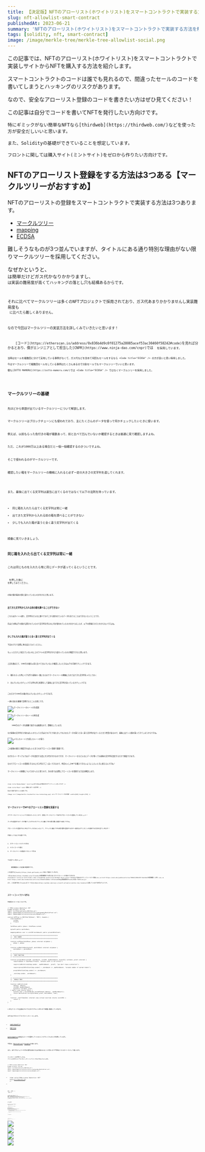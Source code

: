 ```yaml
---
title: 【決定版】NFTのアローリスト(ホワイトリスト)をスマートコントラクトで実装する方法
slug: nft-allowlist-smart-contract
publishedAt: 2023-06-21
summary: 'NFTのアローリスト(ホワイトリスト)をスマートコントラクトで実装する方法を解説します。'
tags: [solidity, nft, smart-contract]
image: /image/merkle-tree/merkle-tree-allowlist-social.png
---
```


この記事では、NFTのアローリスト(ホワイトリスト)をスマートコントラクトで実装しサイトからNFTを購入する方法を紹介します。

スマートコントラクトのコードは誰でも見れるので、間違ったセールのコードを書いてしまうと<Bold>ハッキングのリスク</Bold>があります。

なので、安全なアローリスト登録のコードを書きたい方はぜひ見てください！

<AlertCard  title="対象読者">
	この記事は自分でコードを書いてNFTを発行したい方向けです。

	特にギミックがない簡単なNFTなら[thirdweb](https://thirdweb.com/)などを使った方が安全だしいいと思います。

	また、Solidityの基礎ができていることを想定しています。

	フロントに関しては購入サイト(ミントサイト)をゼロから作りたい方向けです。
</AlertCard>

## NFTのアローリスト登録をする方法は3つある【マークルツリーがおすすめ】

NFTのアローリストの登録をスマートコントラクトで実装する方法は3つあります。

- [マークルツリー](https://ja.wikipedia.org/wiki/%E3%83%8F%E3%83%83%E3%82%B7%E3%83%A5%E6%9C%A8)
- [mapping](https://www.tutorialspoint.com/solidity/solidity_mappings.htm)
- [ECDSA](https://zoom-blc.com/what-is-ecdsa)

難しそうなものが3つ並んでいますが、タイトルにある通り特別な理由がない限り<Bold>マークルツリーを採用</Bold>してください。

なぜかというと、<Code title="mapping" /> は簡単だけどガス代かなりかかりますし、<Code title="ECDSA" /> は実装の難易度が高くてハッキングの落とし穴も結構あるからです。

それに比べてマークルツリーは多くのNFTプロジェクトで採用されており、ガス代あまりかかりませんし実装難易度も <Code title="ECDSA" /> に比べたら難しくありません。

なので今回はマークルツリーの実装方法を詳しくみていきたいと思います！

<AlertCard  title="CNPRのECDSAについて">
	[コード](https://etherscan.io/address/0x836b4d9c0f01275a28085acef53ac30460f58242#code)を見れば分かるとおり、僕がエンジニアとして担当した[CNPR](https://www.ninja-dao.com/cnpr)では <Code title="ECDSA" /> を採用しています。

	当時はセールを複数回に分けて実地している事例がなくて、ガス代などを含めて何回もセールをするなら <Code title="ECDSA" /> の方が良いと思い採用しました。

	今はマークルツリーで複数回セールをしている事例はたくさんあるので分割セールでもマークルツリーでいいと思います。

	僕も[ZUTTO MAMORU](https://zutto-mamoru.com/)では <Code title="ECDSA" /> ではなくマークルツリーを採用しました。
</AlertCard>

## マークルツリーの基礎

先ほどから単語が出ているマークルツリーについて解説します。

マークルツリーはブロックチェーンにも使われており、主にたくさんのデータを使って何かチェックしたいときに使います。

例えば、以前もらった色付きの箱が複数あって、前と比べて凹んでいないか確認するときは普通に見て確認しますよね。

ただ、これが1000万以上ある場合だと一個一個確認するのきついですよね。

そこで使われるのがマークルツリーです。

確認したい箱をマークルツリーの機械に入れると必ず一定の大きさの文字列を返してくれます。

<MerkleTreeIntro showBoxData={false}/>

また、最後に出てくる文字列は適当に出てくるのではなくて以下の法則を持っています。

- 同じ箱を入れたら出てくる文字列は常に一緒
- 出てきた文字列から入れる前の箱を調べることができない
- 少しでも入れた箱が違うと全く違う文字列が出てくる

順番に見ていきましょう。

### 同じ箱を入れたら出てくる文字列は常に一緒
これは<Bold>同じものを入れたら常に同じデータが返ってくる</Bold>ということです。

<Code title="change" /> を押した後に <Code title="reset" /> を押してみてください。

<Code title="0x" /> の後の値が最初の値と変わっていないのがわかると思います。

<MerkleTreeIntro/>

### 出てきた文字列から入れる前の箱を調べることができない

こちらはタイトル通り、<Bold>文字列をどんなに調べてもそこから使われているデータを当てることはできない</Bold>ということです。

先ほどの例は下の値が公開されていたので文字列を作るのに何が使われていたのか分かりましたが、以下の情報だけだとわからないですよね。

<MerkleTreeIntro showBoxList={false} showBoxData={false} />

### 少しでも入れた箱が違うと全く違う文字列が出てくる

下記のデモで実際に角を変えてみてください。

ちょっとだけしか変えていないのに上のラベルの文字列がかなり変わっているのが確認できると思います。

<MerkleTreeIntro showChangeRadiusAndWeight={true}/>

上記を踏まえて、1000万の箱を以前と比べて凹んでいないか確認したいときは以下の手順でチェックできます。

1. 箱をもらった時にペアを作り最後の一個になるまでマークルツリーの機械に入れて出てきた文字列をメモしておく

2. 凹んでいないかチェックする時も同じ処理をして最後に出てきた文字列があっているかチェックする

これだけで1000万の箱が凹んでいないかチェックできます。

一連の流れを画像で説明するとこんな感じです。

<Image src="/image/merkle-tree/merkle-tree-generate.png" alt="マークルツリーのルートの生成図" width={724} height={632} />

<Image src="/image/merkle-tree/merkle-tree-regenerate.png" alt="マークルツリーのルートの再生成" width={724} height={632} />

<AlertCard variant="warning" title="画像についての注意">
	1000万のデータを画像で表すのは無理なので、簡略化しています。
</AlertCard>

なぜ最後の文字列だけ見ればいいかというと先ほどのデモで見た<Bold>少しでも入れたデータが違うと全く違う文字列が出てくる</Bold>と言う性質があるので、最後に出てくる値が違ってきてしまうからですね。

<Image src="/image/merkle-tree/merkle-tree-regenerate-error.png" alt="メモしたルートと生成したルートが違う" width={724} height={632} />

この<Bold>最後の値だけ確認すればいい</Bold>と言うのがアローリスト登録で重要です。

なぜならイーサリアムではデータを設定する度にガス代がかかるのですが、マークルツリーならどんなにデータが多くても最後の文字列を設定するだけで検証できます。

なのでアローリストの登録をするのにガス代をすごく安くできるので、特定の人しかNFTを購入できないようにしたいときに使えるんですね！

マークルツリーの基礎について分かったと思うので、次の章では実際にアローリストを登録する方法を解説します。

<AlertCard  title="マークルツリーの用語" variant="pro">
	<Code title="Leaves(Leaf)" text="データをハッシュ化したもの" />

	<Code title="Nodes(Node)" text="LeafまたはNodeを組み合わせてしてハッシュ化したもの" />

	<Code title="Root" text="最後に出てくる文字列" />

	先ほどの図で表すとこんな感じです。

	<Image src="/image/merkle-tree/merkle-tree-terminology.png" alt="マークルツリーの全体図" width={648} height={526} />
</AlertCard>

## マークルツリーでNFTのアローリスト登録を実装する

さてマークルツリーについて大体わかったところで、実際にマークルツリーでNFTのアローリストを登録していきましょう！

さっきは登録するデータが箱でしたがそれをアドレスと購入できる最大数に変更する感じですね。

アローリストを登録するときはアドレスのみじゃなくて、アドレスと購入できる最大数を登録するのが一般的なのでこの二つを設定する方法を見ていきます！

手順としては以下の通りです。

1. スマートコントラクトを作る
2. テストコードを書く
3. マークルツリーの認証をフロントで作る

では見ていきましょう！

<AlertCard  title="環境構築">
	環境構築はこの記事の範囲外です。

	この記事では[foundry](https://book.getfoundry.sh/)を使って解説していきます。

	一応[hardhat](https://hardhat.org/)とfoundryの環境構築をする際に役に立ちそうなリソースを載せておきます。
	<CustomList list={[<a href="https://dev.classmethod.jp/articles/hardhat-quick-start/">Hardhatで始めるスマートコントラクト開発</a>,<a href="https://zenn.dev/yuk6ra/articles/789d411398c6f9">Hardhatの環境構築（入門）</a>,<a href="https://zenn.dev/razokulover/articles/574eb471e6db1c">EthereumのDapp開発環境のFoundryを使ってみる</a>]}/>

	また、この記事で使ったfoundryのコードは[GitHub](https://github.com/ryuji-orca/nft-allowlist-merkle-tree-foundry)に公開しているので参考までにどうぞ。
</AlertCard>

### スマートコントラクトを作る

完成系のコードはこちらです。

```solidity title="src/nftFree.sol"
// SPDX-License-Identifier: MIT
pragma solidity ^0.8.20;
import "erc721a/contracts//ERC721A.sol";
import "@openzeppelin/contracts/utils/cryptography/MerkleProof.sol";
import "@openzeppelin/contracts/access/Ownable.sol";

contract NFTFree is ERC721A("MyToken", "MTK"), Ownable {
	enum SalePhase {
		Locked,
		Presale
	}

	SalePhase public phase = SalePhase.Locked;

	bytes32 public merkleRoot;

	mapping(address user => uint256 mintAmount) public presaleMintCount;

	// =============================================================
	//   ONLY OWNER
	// =============================================================

	function setPhase(SalePhase _phase) external onlyOwner {
		phase = _phase;
	}

	function setMerkleRoot(bytes32 _merkleRoot) external onlyOwner {
		merkleRoot = _merkleRoot;
	}

	// =============================================================
	//   MINT FUNCTION
	// =============================================================

	function presaleMint(uint256 _mintAmount, uint256 _maxMintAmount, bytes32[] calldata _proof) external {
		require(phase == SalePhase.Presale, "presale event is not active");

		require(isWhitelisted(msg.sender, _maxMintAmount, _proof), "you don't have a whitelist");

		require(presaleMintCount[msg.sender] + _mintAmount <= _maxMintAmount, "exceeds number of earned tokens");

		presaleMintCount[msg.sender] += _mintAmount;

		_mint(msg.sender, _mintAmount);
	}

	// =============================================================
	//   MERKLE TREE
	// =============================================================

	function isWhitelisted(
		address _address,
		uint256 _maxMintAmount,
		bytes32[] calldata _proof
	) public view returns (bool) {
		bytes32 leaf = keccak256(abi.encodePacked(_address, _maxMintAmount));
		return MerkleProof.verifyCalldata(_proof, merkleRoot, leaf);
	}

	function _startTokenId() internal view virtual override returns (uint256) {
		return 1;
	}
}
```

いきなりコードを全部出されても分かりずらいと思うので順番に解説していきます。

まずは以下のライブラリをインストールします。

- [openzeppelin](https://docs.openzeppelin.com/contracts/)
- [ERC721A](https://github.com/chiru-labs/ERC721A)

[openzeppelin](https://www.openzeppelin.com/)は安全なコードを提供してくれるところでたくさんの人が利用しています。

今回は、[MerkleProof](https://docs.openzeppelin.com/contracts/api/utils#MerkleProof)と[Ownable](https://docs.openzeppelin.com/contracts/api/access#Ownable)を使います。

また、NFTプロジェクトを作る場合はERC721Aが使われることが多いので今回はこちらをベースとして使います。

インストールが完了したら、<Code title=".sol"/> ファイルを作りライブラリをインポートしてコードを以下のようにします。

```solidity title="src/nftFree.sol"
// SPDX-License-Identifier: MIT
pragma solidity ^0.8.20;
import "erc721a/contracts//ERC721A.sol";
import "@openzeppelin/contracts/utils/cryptography/MerkleProof.sol";
import "@openzeppelin/contracts/access/Ownable.sol";
```

- <Code title="SPDX-License-Identifier: MIT" text={<a href="https://www.skyarch.net/blog/spdx-license-identifiers-%E3%81%A3%E3%81%A6%E3%81%AA%E3%82%93%E3%81%A0%E3%80%82/" >コードのライセンス</a>} />
- <Code title="pragma solidity" text="バージョン指定" />

次に <Code title="contract"/> を作り <Code title="ERC721A"/> と <Code title="Ownable"/> を継承します。

```solidity title="src/nftFree.sol" {7-12}
// SPDX-License-Identifier: MIT
pragma solidity ^0.8.20;
import "erc721a/contracts//ERC721A.sol";
import "@openzeppelin/contracts/utils/cryptography/MerkleProof.sol";
import "@openzeppelin/contracts/access/Ownable.sol";

contract NFT is ERC721A("MyToken", "MTK"), Ownable {
function _startTokenId() internal view virtual override returns (uint256) {
    return 1;
  }
}
```

<Code title="MyToken" /> がトークン名で <Code title="MTK" /> がシンボル名です。

ERC721AはトークンIDが <Code title="0" /> から始まるので <Code title="1" /> から始まるように変更しています。

これで準備ができたのでセールのコードを追加します。

```solidity title="src/nftFree.sol" {8-10}
// SPDX-License-Identifier: MIT
pragma solidity ^0.8.20;
import "erc721a/contracts//ERC721A.sol";
import "@openzeppelin/contracts/utils/cryptography/MerkleProof.sol";
import "@openzeppelin/contracts/access/Ownable.sol";

contract NFTFree is ERC721A("MyToken", "MTK"), Ownable {
	function presaleMint(uint256 _mintAmount, uint256 _maxMintAmount, bytes32[] calldata _proof) external {
		_mint(msg.sender, _mintAmount);
	}

	function _startTokenId() internal view virtual override returns (uint256) {
		return 1;
	}
}
```
<Code title="presaleMint" /> は3つの引数を受け取ります。

- <Code title="_mintAmount" text="購入する枚数" />
- <Code title="_maxMintAmount" text="最大で購入できる枚数" />
- <Code title="_proof" text="マークルツリー内にデータがあるかどうか調べる" />

その下にERC721Aの <Code title="_mint" /> 関数を設置しています。

これを実行すると購入しようとしている人に〇〇量のNFTが送られます。

ただこれだと誰でも実行できてしまうので、マークルツリーで特定の人しか購入できないようにしていきましょう！

```solidity title="src/nftFree.sol" {8,10-12,15,19-26}
// SPDX-License-Identifier: MIT
pragma solidity ^0.8.20;
import "erc721a/contracts//ERC721A.sol";
import "@openzeppelin/contracts/utils/cryptography/MerkleProof.sol";
import "@openzeppelin/contracts/access/Ownable.sol";

contract NFTFree is ERC721A("MyToken", "MTK"), Ownable {
	bytes32 public merkleRoot;

	function setMerkleRoot(bytes32 _merkleRoot) external onlyOwner {
		merkleRoot = _merkleRoot;
	}

	function presaleMint(uint256 _mintAmount, uint256 _maxMintAmount, bytes32[] calldata _proof) external {
		require(isWhitelisted(msg.sender, _maxMintAmount, _proof), "you don't have a whitelist");
		_mint(msg.sender, _mintAmount);
	}

	function isWhitelisted(
		address _address,
		uint256 _maxMintAmount,
		bytes32[] calldata _proof
	) public view returns (bool) {
		bytes32 leaf = keccak256(abi.encodePacked(_address, _maxMintAmount));
		return MerkleProof.verifyCalldata(_proof, merkleRoot, leaf);
	}

	function _startTokenId() internal view virtual override returns (uint256) {
		return 1;
	}
}
```

<Code title="merkleRoot" /> を誰でも変更できてしまうと悪用されてしまうので <Code title="setMerkleRoot" /> に <Code title="onlyOwner" /> をつけています。

```solidity title="src/nftFree.sol" /onlyOwner/
	function setMerkleRoot(bytes32 _merkleRoot) external onlyOwner {
		merkleRoot = _merkleRoot;
	}
```

<Code title="onlyOwner" /> をつけると関数を実行できるのを<Bold>コントラクトのオーナーのみに制限</Bold>してくれます。

また、 <Code title="presaleMint" /> に <Code title="require" /> を追加して <Code title="isWhitelisted" /> が <Code title="false" /> だったらエラーが出るようにしています。

```solidity title="src/nftFree.sol" {2}
	function presaleMint(uint256 _mintAmount, uint256 _maxMintAmount, bytes32[] calldata _proof) external {
		require(isWhitelisted(msg.sender, _maxMintAmount, _proof), "you don't have a whitelist");
		_mint(msg.sender, _mintAmount);
	}
```

<Code title="isWhitelisted" /> では、ウォレットアドレスと購入できる最大数で <Code title="leaf" /> を作ってマークルツリーの認証をしています。

```solidity title="src/nftFree.sol" 
	function isWhitelisted(
		address _address,
		uint256 _maxMintAmount,
		bytes32[] calldata _proof
	) public view returns (bool) {
		bytes32 leaf = keccak256(abi.encodePacked(_address, _maxMintAmount));
		return MerkleProof.verifyCalldata(_proof, merkleRoot, leaf);
	}
```

結構難しそうなことをしているように見えますが、一個一個見ていきます。

まず、<Code title={<a href="https://docs.soliditylang.org/en/v0.8.11/abi-spec.html" >abi.encodePacked</a>} /> はデータをくっつけて <Code title={<a href="https://wa3.i-3-i.info/word1933.html" >バイト型</a>} /> に変換します。

なぜ、これをやるかというとデータを <Code title="バイト型" /> に変えないと[EVM](https://ethereum.org/ja/developers/docs/evm/)が読み取れないからですね。

<Image src="/image/merkle-tree/abi-encode-packed-compare-group.png" alt="abi.encodePackedを使う場合と使うわない場合の比較図" width={724} height={341} />

もう少し詳しくいうとEVMがバイトデータを扱うようにできていてそこで使われる <Code title={<a href="https://www.ruckplus-tech.io/blog/web3-1#:~:text=Keccak%2D256%20%E3%81%AF%E3%80%81Ethereum%20%E3%83%96%E3%83%AD%E3%83%83%E3%82%AF,%E3%81%AB%E3%82%88%E3%81%A3%E3%81%A6%E3%83%8F%E3%83%83%E3%82%B7%E3%83%A5%E5%8C%96%E3%81%95%E3%82%8C%E3%81%BE%E3%81%99%E3%80%82" >keccak256</a>} /> の受け付けるデータが <Code title="バイト型" /> だから変換しています。

試しに以下のコードを作って呼び出すとコメントアウトのデータが返ってきます。

```solidity title="src/nftFree.sol"
	//return: 0xf39fd6e51aad88f6f4ce6ab8827279cfffb92266000000000000000000000000000000000000000000000000000000000000000a
	function testAbiEncodePacked() public pure returns (bytes memory) {
		address a = 0xf39Fd6e51aad88F6F4ce6aB8827279cffFb92266;
		uint256 b = 10;
		return abi.encodePacked(a, b);
	}
```

さらに詳しく見たい方はこちらの[abi.encodePacked()の働きを見てみよう](https://qiita.com/Voldemort/items/2d9f01c2a7aaabdcc067)がわかりやすいと思います。


ただ、これだと何のデータを入れたかわかってしまうので <Code title="keccak256" /> で一定の長さの<a href="https://wa3.i-3-i.info/word11949.html" >ハッシュ値</a>に変換します。

まぁ要するに入れたデータをわからないようにして悪いことできないようにしている感じです。

<Image src="/image/merkle-tree/keccak256-not-view.png" alt="keccak256を使うと元のデータを調べることができない" width={724} height={250} />

前の章のマークルツリーの基礎で説明した<Bold>常に一定の大きさの文字列を返して逆から計算することができない</Bold>というのはこの機能を使っているからです。

試しに先ほどのデータに対して <Code title="keccak256" /> を使ってみるとコメントアウトのデータが返ってきます。

```solidity title="src/nftFree.sol"
	//return: 0x569ab48c70cc15322c9253243aab005d1c64df7c33031cf8dfb5a8ac071d368d
	function testKeccak256AbiEncode() public pure returns (bytes32) {
		address a = 0xf39Fd6e51aad88F6F4ce6aB8827279cffFb92266;
		uint256 b = 10;
		return keccak256(abi.encodePacked(a, b));
	}
```

さっきの文字列に比べてだいぶ短くなったのがわかると思います。

また、Chatgptに値を戻すように指示しても無理ですね。

<Image src="/image/merkle-tree/keccak256-chatgpt.jpg" alt="chatgptに聞いてもkeccak256で生成したデータを復元できない" width={724} height={262} />

ちなみに前の <Code title="0x" /> は文字列が<a href="https://wa3.i-3-i.info/word1610.html" >16進数</a>であることを表しています。

さらに詳しくみたい方はこちらの[Hashing Functions In Solidity Using Keccak256](https://medium.com/0xcode/hashing-functions-in-solidity-using-keccak256-70779ea55bb0)が参考になると思います。

まとめると <Code title="leaf" /> を生成するためにやっていることは以下の通りです。

1. <Code title="_address" /> と <Code title="_maxMintAmount" /> をくっつけて <Code title="バイト型" />にデータを変換
2. それをハッシュ化して一定の長さの文字列に変換

これだけです。

次に、<Code title="MerkleProof.verifyCalldata" /> を見ていきます。

ここでは、3つの引数を受け取って <Code title="root" /> の中にさっき作った <Code title="leaf" /> があるかどうか確認しています。

```solidity title="src/nftFree.sol" /MerkleProof.verifyCalldata(_proof, merkleRoot, leaf)/
	function isWhitelisted(
		address _address,
		uint256 _maxMintAmount,
		bytes32[] calldata _proof
	) public view returns (bool) {
		bytes32 leaf = keccak256(abi.encodePacked(_address, _maxMintAmount));
		return MerkleProof.verifyCalldata(_proof, merkleRoot, leaf);
	}
```

<Code title="leaf" /> が <Code title="root" /> の中にあるかどうか確認するためには、<Code title="leaf" /> と <Code title="proof" /> から <Code title="root" /> をもう一回計算して設定されている <Code title="root" /> と同じかどうか比較します。

```solidity title="MerkleProof.sol"
	function verifyCalldata(bytes32[] calldata proof, bytes32 root, bytes32 leaf) internal pure returns (bool) {
		return processProofCalldata(proof, leaf) == root;
	}
```

例えば、青の箱が <Code title="root" /> の中に含まれているかどうか確認したいときは、水色の枠線のハッシュ値が必要です。

<Image src="/image/merkle-tree/proof-and-leaf-are-required-to-recalculate-root.png" alt="rootを再計算するにはProofとleafが必要" width={724} height={249} />

<Code title="bytes32[] calldata proof" /> とあるように渡すときはそれらを配列に入れて渡します。

これで特定の人しか購入できないNFTのセールのコントラクトを作ることができました！

```solidity title="NFTFree.sol"
// SPDX-License-Identifier: MIT
pragma solidity ^0.8.20;
import "erc721a/contracts//ERC721A.sol";
import "@openzeppelin/contracts/utils/cryptography/MerkleProof.sol";
import "@openzeppelin/contracts/access/Ownable.sol";

contract NFTFree is ERC721A("MyToken", "MTK"), Ownable {
	bytes32 public merkleRoot;

	function setMerkleRoot(bytes32 _merkleRoot) external onlyOwner {
		merkleRoot = _merkleRoot;
	}

	function presaleMint(uint256 _mintAmount, uint256 _maxMintAmount, bytes32[] calldata _proof) external {
		require(isWhitelisted(msg.sender, _maxMintAmount, _proof), "you don't have a whitelist");
		_mint(msg.sender, _mintAmount);
	}

	function isWhitelisted(
		address _address,
		uint256 _maxMintAmount,
		bytes32[] calldata _proof
	) public view returns (bool) {
		bytes32 leaf = keccak256(abi.encodePacked(_address, _maxMintAmount));
		return MerkleProof.verifyCalldata(_proof, merkleRoot, leaf);
	}

	function _startTokenId() internal view virtual override returns (uint256) {
		return 1;
	}
}
```

ただこのままだとアローリストを登録している人が無制限に購入できてしまうので、もう少しコントラクトにコードを追加します。

```solidity title="NFTFree.sol" {8-11,13,17,23-25,28,32,34}
// SPDX-License-Identifier: MIT
pragma solidity ^0.8.20;
import "erc721a/contracts//ERC721A.sol";
import "@openzeppelin/contracts/utils/cryptography/MerkleProof.sol";
import "@openzeppelin/contracts/access/Ownable.sol";

contract NFTFree is ERC721A("MyToken", "MTK"), Ownable {
	enum SalePhase {
		Locked,
		Presale
	}

	SalePhase public phase = SalePhase.Locked;

	bytes32 public merkleRoot;

	mapping(address user => uint256 mintAmount) public presaleMintCount;

	function setMerkleRoot(bytes32 _merkleRoot) external onlyOwner {
		merkleRoot = _merkleRoot;
	}

	function setPhase(SalePhase _phase) external onlyOwner {
		phase = _phase;
	}

	function presaleMint(uint256 _mintAmount, uint256 _maxMintAmount, bytes32[] calldata _proof) external {
		require(phase == SalePhase.Presale, "presale event is not active");

		require(isWhitelisted(msg.sender, _maxMintAmount, _proof), "you don't have a whitelist");

		require(presaleMintCount[msg.sender] + _mintAmount <= _maxMintAmount, "exceeds number of earned tokens");

		presaleMintCount[msg.sender] += _mintAmount;

		_mint(msg.sender, _mintAmount);
	}

	function isWhitelisted(
		address _address,
		uint256 _maxMintAmount,
		bytes32[] calldata _proof
	) public view returns (bool) {
		bytes32 leaf = keccak256(abi.encodePacked(_address, _maxMintAmount));
		return MerkleProof.verifyCalldata(_proof, merkleRoot, leaf);
	}

	function _startTokenId() internal view virtual override returns (uint256) {
		return 1;
	}
}
```

これでセールの時間にならないと購入できなくて、購入上限に達したらエラーになるようにできました！

<AlertCard  title="有料販売の場合" variant="pro">
	価格をつけて販売する場合は以下のNFTPayableを参考にしてみてください。
</AlertCard>

### テストコードを書く

上記まででコントラクトのコードは完成したのですが、スマートコントラクトの開発は一つのミスが大惨事になる可能性があるので、作るだけじゃなくてテストしないとダメです。

実際スマートコントラクトの開発をする場合、テストコードを書いている時間の方が長くなると思います😓

例えばfoundryの場合は以下のようにテストしていきます。

```solidity title="test/util/MerkleTreeHelper.sol"
// SPDX-License-Identifier: MIT
pragma solidity ^0.8.20;
import "forge-std/Test.sol";
import "murky/Merkle.sol";

abstract contract MerkleTreeHelper is Test, Merkle {
	struct MerkleDataSet {
		address[] accounts;
		uint256[] units;
		bytes32[] leaves;
		bytes32 root;
	}

	function generateMerkleData(
		address[] memory addresses,
		uint256[] memory units
	) public pure returns (bytes32[] memory leaves) {
		leaves = new bytes32[](addresses.length);
		for (uint256 i = 0; i < addresses.length; i++) {
			leaves[i] = keccak256(abi.encodePacked(addresses[i], units[i]));
		}
		return leaves;
	}

	function createMerkleDataset(uint256 size) internal pure returns (MerkleDataSet memory) {
		address[] memory accounts;
		uint256[] memory units;
		bytes32[] memory leaves;
		bytes32 root;
		accounts = new address[](size);
		units = new uint256[](size);

		for (uint256 i = 0; i < accounts.length; i++) {
			accounts[i] = vm.addr(i + 1);
			units[i] = size + i;
		}

		leaves = generateMerkleData(accounts, units);
		root = getRoot(leaves);
		return MerkleDataSet(accounts, units, leaves, root);
	}
}
```

```solidity title="test/NftFree.t.sol"
// SPDX-License-Identifier: MIT
pragma solidity ^0.8.20;
import "src/NftFree.sol";
import "./util/MerkleTreeHelper.sol";

contract NFTFreeTest is MerkleTreeHelper {
	NFTFree public nftContract;

	address public owner;
	MerkleDataSet internal merkleDataset;

	function setUp() public {
		nftContract = new NFTFree();
		merkleDataset = createMerkleDataset(10);
		owner = nftContract.owner();
		vm.startPrank(owner);
		nftContract.setMerkleRoot(merkleDataset.root);
		vm.stopPrank();
	}

	modifier saleStart() {
		vm.startPrank(owner);
		nftContract.setPhase(NFTFree.SalePhase.Presale);
		vm.stopPrank();
		_;
	}

	// =============================================================
	//   UNIT
	// =============================================================

	function testCheckInitValue() public {
		assertEq(nftContract.name(), "MyToken");
		assertEq(nftContract.symbol(), "MTK");
		assertEq(nftContract.owner(), owner);
		assertEq(nftContract.merkleRoot(), merkleDataset.root);
	}

	// access controll
	function testFailtNotOwner() public {
		vm.startPrank(vm.addr(1));
		nftContract.setPhase(NFTFree.SalePhase.Presale);
	}

	// sale
	function testRevertPresaleMintNotStartSale() public {
		bytes32[] memory proof = getProof(merkleDataset.leaves, 0);
		vm.startPrank(vm.addr(1));
		vm.expectRevert("presale event is not active");
		nftContract.presaleMint(10, 10, proof);
	}

	function testRevertPresaleMintNotRoot() external saleStart {
		MerkleDataSet memory anotherMerkleDataset = createMerkleDataset(15);
		vm.startPrank(owner);
		nftContract.setMerkleRoot(anotherMerkleDataset.root);
		vm.stopPrank();
		bytes32[] memory proof = getProof(merkleDataset.leaves, 0);
		vm.startPrank(vm.addr(1));
		vm.expectRevert("you don't have a whitelist");
		nftContract.presaleMint(1, 10, proof);
	}

	function testRevertPresaleMintNotAddress() external saleStart {
		bytes32[] memory proof = getProof(merkleDataset.leaves, 0);
		vm.startPrank(vm.addr(2));
		vm.expectRevert("you don't have a whitelist");
		nftContract.presaleMint(1, 10, proof);
	}

	function testRevertPresaleMintNotProof() external saleStart {
		bytes32[] memory proof = getProof(merkleDataset.leaves, 1);
		vm.startPrank(vm.addr(1));
		vm.expectRevert("you don't have a whitelist");
		nftContract.presaleMint(1, 10, proof);
	}

	function testRevertPresaleMintNotAllowtedAmount() external saleStart {
		bytes32[] memory proof = getProof(merkleDataset.leaves, 0);
		vm.startPrank(vm.addr(1));
		vm.expectRevert("you don't have a whitelist");
		nftContract.presaleMint(1, 15, proof);
	}

	// =============================================================
	//   INTEGRATION
	// =============================================================

	function testSuccessPresaleMint() external saleStart {
		bytes32[] memory proof = getProof(merkleDataset.leaves, 0);
		vm.startPrank(vm.addr(1));
		nftContract.presaleMint(10, 10, proof);
		assertEq(nftContract.balanceOf(vm.addr(1)), 10);

		nftContract.safeTransferFrom(vm.addr(1), vm.addr(2), 1);
		assertEq(nftContract.balanceOf(vm.addr(1)), 9);
		assertEq(nftContract.balanceOf(vm.addr(2)), 1);

		vm.expectRevert("exceeds number of earned tokens");
		nftContract.presaleMint(10, 10, proof);
		vm.stopPrank();
	}
}
```

Solidityでマークルツリーのテストをするために<a href="https://github.com/dmfxyz/murky">Murky</a>というライブラリを使っています。

マークルツリーの生成に必要なものは <Code title="Helper" /> として別のファイルに記載しそれをメインの方で継承してテストしています。

申し訳ないですが、ここでテストのやり方を説明してしまうと記事が膨大になってしまうので、詳しい説明は省かせていただきます🙇‍♂️

また、Hardhatのテストは[ルブライトさん](https://twitter.com/lavulite_eng)の[GitHub](https://github.com/Lavulite/ERC721MultiSale/blob/main/test/SampleERC721MultiSaleByMerkle.ts)が参考になると思います。

テストが完了したら、テストネットにデプロイします。

やり方は以下の記事が参考になると思います。

- [EthereumのDapp開発環境のFoundryを使ってみる](https://zenn.dev/razokulover/articles/574eb471e6db1c)
- [Foundry Deploying our contract](https://book.getfoundry.sh/tutorials/solidity-scripting?highlight=env#deploying-our-contract)
- [Deploying to a live network](https://hardhat.org/tutorial/deploying-to-a-live-network)


<AlertCard  title="このコードを使う場合の注意" variant="warning">
	このコントラクトはあくまで参考です。
	
	使う前に安全かどうか自分でしっかりテストしてください。
</AlertCard>

### マークルツリーの認証をフロントで作る

さてコントラクト側の準備ができたので次はフロント側をやっていきます。

僕は<a href="https://nextjs.org/docs">next.js</a>でサイトを作ることが多いのでこれを使う前提で解説しますが Reactなら問題ないと思います。

また、通常の購入するサイト(ミントサイト)は使い捨てされるので[ハッシュリップス](https://github.com/HashLips/hashlips_nft_minting_dapp)が採用されることが多いのですが、フロントがある程度慣れていると結構使いずらいので僕はプロジェクトでは使っていません。

ただ、フロントがよくわからないまたはサクッと購入するサイトを作りたい方も結構いると思うので、その場合はハッシュリップスで十分だと思います！

ハッシュリップスを使いたい方は[Ninja Dao](https://www.ninja-dao.com/)の[エンジニアサーバー](https://discord.gg/Uf8F3XUw)にある[けいすけさん](https://twitter.com/kei31)が解説されている「しごジェネ」が参考になると思います！

なお、こちらもマークルツリーに焦点を当てたいので、申し訳ないですがフロントの基本的な解説は省かせていただきますので各自の環境でセットアップをお願いします🙏

準備ができたら、マークルツリーに登録するデータを用意します。

おそらくスプレに登録するアドレスと購入できる枚数が記載されたものを共有される場合が多いと思うので、それを以下のように登録します。

```ts title="data/al.ts"
export const alData: [`0x${string}`, number][] = [
  ["0xa3beb3febf6d38b1612784c4aae0dde6786bf8ea", 1],
  ["0xbc8a3f437ac6d96ec7bab8c34ad0b8f26e2c4919", 1],
  ["0xc4704c93c9cd36f3298be1afef8bdc844a19558a", 1],
  ["0xd03509cbe5aefe2e00d0e354dbb6d8735b56592a", 1],
];
```

ここで重要なのが必ず<Bold>ユーザーのアドレスをすべて小文字に変換</Bold>してください。

そうしないとユーザーが購入できないトラブルが起きてしまうので[変換ツール](https://www.lambdatest.com/free-online-tools/text-lowercase)ですべて小文字にしましょう。

次はユーザーがウォレットに接続したらマークルツリーの <Code title="proof" /> を返す仕組みを作ります。

まずは[wagmi](https://wagmi.sh/react/getting-started)をインストールまたはセットアップしましょう！

それに加えて[merkletreejs](https://github.com/merkletreejs/merkletreejs)をインストールします。

完了したらファイルを作りマークルツルーのフックを以下のよう感じで作っていきます。

```ts title="src/util/merkle-tree.ts"
"use client";

import { useAccount } from "wagmi";
import { encodePacked, keccak256, zeroAddress } from "viem";
import MerkleTree from "merkletreejs";
import { alData } from "../../data/al";

const toLowerCaseTyped = <T extends string>(arg: T) => {
  return arg.toLowerCase() as Lowercase<T>;
};

export const useGenerateAlData = () => {
  const { address } = useAccount();
  const lowerAddress = toLowerCaseTyped(address ?? zeroAddress);

	const alAddressData = alData.map((list) => {
    return list[0];
  });

  const addressId = alAddressData.indexOf(lowerAddress);

  const leafNodes = alData.map((data) => {
    return keccak256(
      encodePacked(["address", "uint256"], [data[0], BigInt(data[1])])
    );
  });

  const claimLeafNodes = keccak256(
    encodePacked(
      ["address", "uint256"],
      [lowerAddress, BigInt(addressId === -1 ? 0 : alData[addressId][1])]
    )
  );

  const merkleTree = new MerkleTree(leafNodes, keccak256, { sortPairs: true });
  const localRootHash = merkleTree.getRoot();
  const hexProof = merkleTree.getHexProof(claimLeafNodes) as `0x${string}`[];
  const maxAmount = addressId === -1 ? 0 : alData[addressId][1];
  const verify = merkleTree.verify(hexProof, claimLeafNodes, localRootHash);

  return { hexProof, maxAmount, verify };
};

```

順番に見ていきます。

まずはこちらのコードを追加します。

```ts title="src/util/merkle-tree.ts"
"use client";

import { useAccount } from "wagmi";
import { encodePacked, keccak256, zeroAddress } from "viem";
import MerkleTree from "merkletreejs";
import { alData } from "../../data/al";
```

先頭にある <Code title="use client" /> はNext.jsがアップデートでデフォルトが[サーバーコンポーネント](https://nextjs.org/docs/getting-started/react-essentials)になったのでつけています。

Next.jsを使っていないもしくはpagesで開発している方は不要です。

<a href="https://viem.sh/">viem</a>というライブラリはwagmiがアプデで<a href="https://docs.ethers.org/v5/">ether.js</a>を使うのやめてviemを採用したので使っています。

僕が使ってみた感じだとviemの方が型安全でドキュメントも読みやすいのでこっちの方がいいかなと思います。

詳しくは<a href="https://viem.sh/docs/introduction.html">Why viem</a>を読んでみてください。

その下の <Code title="toLowerCaseTyped" /> は <Code title="toLowerCase" /> したときに <Code title="string型" /> になるのを防ぐための関数です。

```ts title="src/util/merkle-tree.ts"
const toLowerCaseTyped = <T extends string>(arg: T) => {
  return arg.toLowerCase() as Lowercase<T>;
};
```
ここは理解できなくても問題ないので飛ばしてください。

次のコードは取得したアドレスを小文字変換して、alデータからアドレスのみのデータを取得しています。

また、アドレスのみのデータに対して <Code title="indexOf" /> を使い小文字変換したアドレスが何番目にあるか探しています。

```ts title="src/util/merkle-tree.ts"
const { address } = useAccount();

  const lowerAddress = toLowerCaseTyped(address ?? zeroAddress);
  const alAddressData = alData.map((list) => {
    return list[0];
  });

  const addressId = alAddressData.indexOf(lowerAddress);
```

<Code title="indexOf" /> はデータがない場合は <Code title="-1" /> を返します。

次のコードを見ると <Code title="leafNodes" /> と <Code title="claimLeafNodes" /> があると思います。

```ts title="src/util/merkle-tree.ts"
  const leafNodes = alData.map((data) => {
    return keccak256(
      encodePacked(["address", "uint256"], [data[0], BigInt(data[1])])
    );
  });

  const claimLeafNodes = keccak256(
    encodePacked(
      ["address", "uint256"],
      [lowerAddress, BigInt(addressId === -1 ? 0 : alData[addressId][1])]
    )
  );
```

ここでは、マークルツリーの作成に必要な <Code title="leafNodes" /> と検証するデータの <Code title="claimLeafNodes" /> を作成しています。

先ほどのマークルツリーの基礎で説明したようにデータを検証するときは再度マークルツリーのデータをを作成する必要があります。

そして最後のコードを見ていきます。

```ts title="src/util/merkle-tree.ts"
  const merkleTree = new MerkleTree(leafNodes, keccak256, { sortPairs: true });
  const localRootHash = merkleTree.getRoot();
  const hexProof = merkleTree.getHexProof(claimLeafNodes) as `0x${string}`[];
  const maxAmount = addressId === -1 ? 0 : alData[addressId][1];
  const verify = merkleTree.verify(hexProof, claimLeafNodes, localRootHash);

  return { hexProof, maxAmount, verify };
```

こちらでは <Code title="MerkleTree" /> に必要なデータを入れてインスタンスを作成し、そのインスタンスを使い <Code title="rootHash" />、<Code title="hexProof" />、<Code title="verify" /> を作っています。

事前に <Code title="verify" /> することでミスをなくせますし、アローリストに登録されているかどうか判定するために使えます。

もっと厳格にしたい場合はオンチェーンに設定されている <Code title="root" /> を取ってきて <Code title="verify" /> するのもありだと思います！

こんな感じでフックを作成していきます。

あくまで一例なので気になるところがありましたら自分で変えてください。

<AlertCard  title="サーバーサイドでやらなくていいの？">
	マークルツリーは先ほど説明した通りデータを少しでも変更したら最後に出てくるルートも全く違うものになります。

	仮に悪い人がデータをいじったとしてもオンチェーンに設定しているものと違うのでエラーになります。

	なので特にサーバーサイドでやらなくても大丈夫です。

	気になる方はnext.jsの <Code title={<a href="https://nextjs.org/docs/app/building-your-application/routing/router-handlers">Route Handlers</a>} /> などを使いサーバーサイドでやることもできます。

	ここではフックの方が簡単かなと思いこちらを紹介しました。
</AlertCard>

次にオンチェーンのマークルツリーの <Code title="root" /> の設定がまだなのでやりましょう。

<Code title="root" /> はさっき作ったフックに <Code title="console.log" /> を使って調べられます。

```ts title="src/src/util/merkle-tree.ts"
  const localRootHash = merkleTree.getRoot();
  console.log("Root Hash: ", "0x" + localRootHash.toString("hex"));
```
コンソールを確認すると <Code title="root" /> の値が取得できているのが確認できると思います。

それをコピーできたら、[イーサスキャン](https://goerli.etherscan.io/)にデプロイしたコントラクトアドレスを入力して、<Code title="write" /> にある <Code title="setMerkleRoot" /> を呼び出し <Code title="merkleRoot" /> を設定してください。

設定が終わったら <Code title="console.log()" /> は消してください。

次に実際にフロントからコントラクトを呼び出してNFTを購入してみましょう。

フロントからコントラクトを呼び出すにはコントタクトアドレスと[abi](https://solidity-jp.readthedocs.io/ja/latest/abi-spec.html)が必要なのでイーサスキャンからとってきます。

その後フォルダを作りファイルを作成し以下のようにします。

```ts title="src/contract/abi/nftFreeAbi.ts"
  export const NFT_FREE_ABI = [
		// abiをここに入れる
	] as const
```

```ts title="src/contract/contractConfig.ts"
import { NFT_FREE_ABI } from "./abi/nftFreeAbi";

type nftFreeConfigType = {
  address: `0x${string}`;
  abi: typeof NFT_FREE_ABI;
};

export const nftFreeConfig: nftFreeConfigType = {
  address: "0x...",
  abi: NFT_FREE_ABI,
};
```

これで準備ができました。

あとウォレットの繋ぎ方ですがwagmiの[Connect Wallet](https://wagmi.sh/examples/connect-wallet)にやり方が記載されています。

僕は今回デフォルトで組み込まれているConnectコンポーネントを使いますがアドレスが取れれば大丈夫なので、繋ぎ方は自分の好きなようにしてください。

ウォレットをサイトに繋げるようになったら以下のコードを追加します。

```tsx title="src/app/page.tsx"
"use client";

import { Connect } from "@/components/Connect";
import { nftFreeConfig } from "@/contract/contractConfig";
import { useGenerateAlData } from "@/utils/merkle-tree copy";
import { BaseError, zeroAddress } from "viem";
import {
  useAccount,
  useContractRead,
  useContractWrite,
  useWaitForTransaction,
} from "wagmi";

export default function Page() {
  const { isConnected, address } = useAccount();
  const { hexProof, maxAmount, verify } = useGenerateAlData();

  const { data: phase } = useContractRead({
    ...nftFreeConfig,
    functionName: "phase",
    enabled: Boolean(address),
  });

  const { data: presaleMintCount } = useContractRead({
    ...nftFreeConfig,
    functionName: "presaleMintCount",
    args: [address ?? zeroAddress],
    enabled: Boolean(address),
  });

  const {
    write: writePresaleMint,
    data: presaleMintData,
    error: presaleMintError,
    isLoading: isPresaleMintLoading,
    isError: isPresaleMintError,
  } = useContractWrite({
    ...nftFreeConfig,
    functionName: "presaleMint",
  });

  const { isLoading: isPresaleMintPending, isSuccess: isPresaleMintSuccess } =
    useWaitForTransaction({
      hash: presaleMintData?.hash,
    });

  const presaleMint = () => {
    if (typeof presaleMintCount === "undefined") {
      return;
    }

    const claimAmount = Math.max(maxAmount - Number(presaleMintCount), 0);
    writePresaleMint({
      args: [BigInt(claimAmount), BigInt(maxAmount), hexProof ?? []],
    });
  };

  return (
    <div>
      <h1>NFT購入サイト</h1>
      <Connect />
      {!isConnected ? (
        <p>connect wallet</p>
      ) : phase === 0 ? (
        <p>セールが開始されていません</p>
      ) : !verify ? (
        <p>アローリストに登録されていません</p>
      ) : isPresaleMintSuccess ? (
        <p>成功しました！</p>
      ) : typeof presaleMintCount != "undefined" &&
        maxAmount - Number(presaleMintCount) <= 0 ? (
          <p>購入できる上限に到達しました</p>
      ) : (
        <div>
          <button
            onClick={presaleMint}
            disabled={isPresaleMintLoading || isPresaleMintPending}
          >
            購入する
          </button>
          {isPresaleMintLoading && <div>ウォレットのチェック中...</div>}
          {isPresaleMintPending && <div>トランザクション送信中...</div>}
          {isPresaleMintError && (
            <div>{(presaleMintError as BaseError)?.shortMessage}</div>
          )}
        </div>
      )}
    </div>
  );
}

```

上記はフロントの最適限のコードです。

サイトを見てみると「セールが開始されていません」となっていると思いますが、これは <Code title="phase" /> が <Code title="0" /> だからですね。

イーサスキャンの <Code title="write" /> から <Code title="setPhase" /> を呼び出し <Code title="1" /> に変更しておきましょう。

<AlertCard  title="phaseの注意" variant="warning">
	実際に販売するときは <Code title="phase" /> の変更を直前までしないでください。
</AlertCard>

そうすると購入するボタンが出てくると思います。

ボタンを押すとメタマスクが立ち上がると思いますので実際にトランザクションを送って見てください。

少し経つとトランザクションが成功すると思います！

これでアローリストに登録した人しか購入できないスマートコントラクトの構築とフロントを作ることができました！

<AlertCard  title="コードの注意" variant="warning">
	有料販売や購入枚数を選べるようにしたい場合は別途コードを変更する必要があるので注意してください。
</AlertCard>

## Bonus: NFTプロジェクトを作るときにかかる費用

お金がかかる主な部分は以下の二つだと思います。

- デプロイ
- 関数操作

ブロックチェーン見ればわかるので、参考までに僕が担当したプロジェクトのデプロイ費用を掲載いたします。

<CustomTable heads={["プロジェクト", "デプロイ費用"]} data={[["ZUTTO MAMORU", "0.3593 ETH"],["CNPR","0.0284 ETH"]]}  />

これに加えてエアドロや他の関数の操作もするので、僕の場合は余裕を持って <Code title="0.5~1ETH" /> をファウンダーの方からもらうことが多いです。

ただ、規模やすることによって金額も大きく変わるので参考までにです。

hardhatやfoundryならおおよそのかかるガス代を事前に見れるので、それを参考にするといいと思います！

ちなみに <Code title="mapping" /> でアローリスト登録しようとする場合は、普通に <Code title="1ETH" /> 以上かかったりするので、マークルツリーに感謝ですね。

## まとめ

マークルツリーを使えばアローリストを登録するのにガス代をかけず安全にセールをすることができます。

この記事がこれからNFTのセールをするエンジニアの方の参考になれば幸いです。

もし参考になったという方がいましたら、ブックマークかTwitterなどでシェアしていただけると嬉しいです。

また、ブロックチェーンエンジニアをお探しでしたら<a href="https://twitter.com/orca48691">DM</a>か<a href="mailto:ryuji48691771@gmail.com">メール</a>していただければご相談に乗りますのでお気軽に送っていただければと思います！
